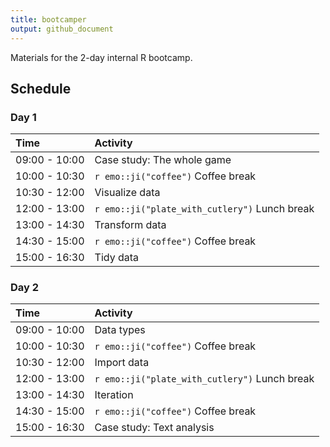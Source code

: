```yaml
---
title: bootcamper
output: github_document
---
```


Materials for the 2-day internal R bootcamp.

## Schedule

### Day 1

| Time          | Activity                     |
| :------------ | :--------------------------- |
| 09:00 - 10:00 | Case study: The whole game   |
| 10:00 - 10:30 | `r emo::ji("coffee")` Coffee break            |
| 10:30 - 12:00 | Visualize data               |
| 12:00 - 13:00 | `r emo::ji("plate_with_cutlery")` Lunch break |
| 13:00 - 14:30 | Transform data               |
| 14:30 - 15:00 | `r emo::ji("coffee")` Coffee break            |
| 15:00 - 16:30 | Tidy data                    |

### Day 2

| Time          | Activity                     |
| :------------ | :--------------------------- |
| 09:00 - 10:00 | Data types                   |
| 10:00 - 10:30 | `r emo::ji("coffee")` Coffee break            |
| 10:30 - 12:00 | Import data                  |
| 12:00 - 13:00 | `r emo::ji("plate_with_cutlery")` Lunch break |
| 13:00 - 14:30 | Iteration                    |
| 14:30 - 15:00 | `r emo::ji("coffee")` Coffee break            |
| 15:00 - 16:30 | Case study: Text analysis    |
